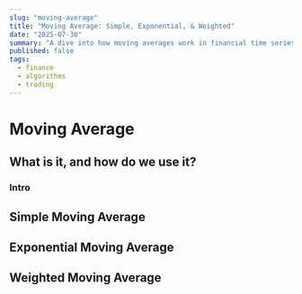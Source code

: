 ```yaml
---
slug: "moving-average"
title: "Moving Average: Simple, Exponential, & Weighted"
date: "2025-07-30"
summary: "A dive into how moving averages work in financial time series."
published: false
tags:
  - finance
  - algorithms
  - trading
---
```

# Moving Average

## What is it, and how do we use it?

### Intro


## Simple Moving Average

## Exponential Moving Average

## Weighted Moving Average

